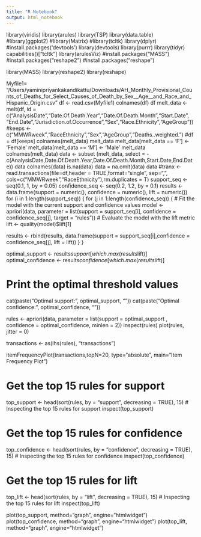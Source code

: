 ```yaml
---
title: "R Notebook"
output: html_notebook
---
```


library(viridis)
library(arules)
library(TSP)
library(data.table)
#library(ggplot2)
#library(Matrix)
#library(tcltk)
library(dplyr)
#install.packages('devtools')
library(devtools)
library(purrr)
library(tidyr)
capabilities()["tcltk"]
library(arulesViz)
#install.packages("MASS") 
#install.packages("reshape2") 
#install.packages("reshape") 

library(MASS) 
library(reshape2) 
library(reshape) 


Myfile1= "/Users/yaminipriyankakandikattu/Downloads/AH_Monthly_Provisional_Counts_of_Deaths_for_Select_Causes_of_Death_by_Sex__Age__and_Race_and_Hispanic_Origin.csv"
df <- read.csv(Myfile1)
colnames(df)
df
melt_data <- melt(df, id = c("AnalysisDate","Date.Of.Death.Year","Date.Of.Death.Month","Start.Date",
"End.Date","Jurisdiction.of.Occurrence","Sex","Race.Ethnicity","AgeGroup"))
#keeps <- c("MMWRweek","RaceEthnicity","Sex","AgeGroup","Deaths..weighted.")
#df = df[keeps]
colnames(melt_data)
melt_data
melt_data[melt_data == 'F'] <- 'Female'
melt_data[melt_data == 'M'] <- 'Male'
melt_data
colnames(melt_data)
data <- subset (melt_data, select = -c(AnalysisDate,Date.Of.Death.Year,Date.Of.Death.Month,Start.Date,End.Date))
data
colnames(data)
is.na(data)
data = na.omit(data)
data
#tranx <- read.transactions(file=df,header = TRUE,format="single", sep=",", cols=c("MMWRweek","RaceEthnicity"),rm.duplicates = T)
support_seq <- seq(0.1, 1, by = 0.05)
confidence_seq <- seq(0.2, 1.2, by = 0.1)
results <- data.frame(support = numeric(), confidence = numeric(), lift = numeric())
for (i in 1:length(support_seq)) 
{
  for (j in 1:length(confidence_seq)) 
  {
    # Fit the model with the current support and confidence values
    model <- apriori(data, parameter = list(support = support_seq[i], confidence = confidence_seq[j], target = "rules"))
    # Evaluate the model with the lift metric
     lift <- quality(model)$lift[1]
    
  results <- rbind(results, data.frame(support = support_seq[i],confidence = confidence_seq[j], lift = lift))
  }
}
  
optimal_support <- results$support[which.max(results$lift)]
optimal_confidence <- results$confidence[which.max(results$lift)]

# Print the optimal threshold values
cat(paste("Optimal support:", optimal_support, "\n"))
cat(paste("Optimal confidence:", optimal_confidence, "\n"))

rules <- apriori(data, parameter = list(support = optimal_support , confidence = optimal_confidence, minlen = 2))
inspect(rules)
plot(rules, jitter = 0)

transactions <- as(lhs(rules), "transactions")

itemFrequencyPlot(transactions,topN=20, type="absolute", main="Item Frequency Plot")

# Get the top 15 rules for support
top_support <- head(sort(rules, by = "support", decreasing = TRUE), 15)
# Inspecting the top 15 rules for support
inspect(top_support)

# Get the top 15 rules for confidence
top_confidence <- head(sort(rules, by = "confidence", decreasing = TRUE), 15)
# Inspecting the top 15 rules for confidence
inspect(top_confidence)

# Get the top 15 rules for lift
top_lift <- head(sort(rules, by = "lift", decreasing = TRUE), 15)
# Inspecting the top 15 rules for lift
inspect(top_lift)

plot(top_support, method="graph", engine="htmlwidget")
plot(top_confidence, method="graph", engine="htmlwidget")
plot(top_lift, method="graph", engine="htmlwidget")


